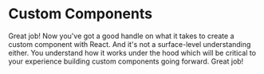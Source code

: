 # Custom Components

Great job! Now you've got a good handle on what it takes to create a custom
component with React. And it's not a surface-level understanding either. You
understand how it works under the hood which will be critical to your experience
building custom components going forward. Great job!
